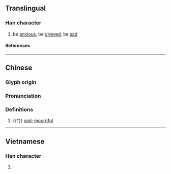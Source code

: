 {{character info/new}}
==Translingual==

===Han character===
{{Han char|rn=61|rad=心|as=05|sn=8|four=91027|canj=PMOB|ids=⿰忄丙}}

# be [[anxious]], be [[grieved]], be [[sad]]

====References====
{{Han ref|kx=0382.220|dkj=10495|dj=0712.120|hdz=42284.030|uh=6032}}

----
==Chinese==

===Glyph origin===
{{Han etym}}

===Pronunciation===
{{zh-pron
|m=bǐng
|c=bing2
|mc=y
|oc=y
|cat=a
}}

===Definitions===
{{zh-hanzi}}

# {{†}} [[sad]]; [[mournful]]

----

==Vietnamese==

===Han character===
{{vi-readings|rs=心05|reading=biếng}}

# {{defn|lang=vi|sort=心05}}